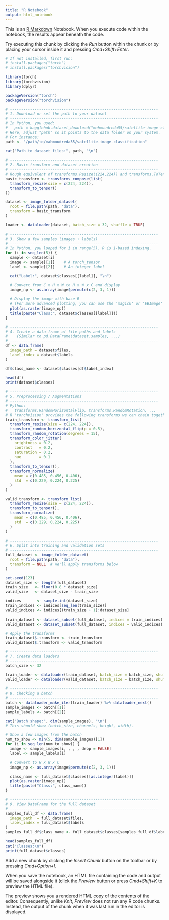 ```yaml
---
title: "R Notebook"
output: html_notebook
---
```


This is an [R Markdown](http://rmarkdown.rstudio.com) Notebook. When you execute code within the notebook, the results appear beneath the code. 

Try executing this chunk by clicking the *Run* button within the chunk or by placing your cursor inside it and pressing *Cmd+Shift+Enter*. 

```r
# If not installed, first run:
# install.packages("torch")
# install.packages("torchvision")

library(torch)
library(torchvision)
library(dplyr)

packageVersion("torch")
packageVersion("torchvision")

# ------------------------------------------------------------------
# 1. Download or set the path to your dataset
# ------------------------------------------------------------------
# In Python, you used:
#   path = kagglehub.dataset_download("mahmoudreda55/satellite-image-classification")
# Here, adjust "path" so it points to the data folder on your system.
# For instance:
path <- "/path/to/mahmoudreda55/satellite-image-classification"

cat("Path to dataset files:", path, "\n")

# ------------------------------------------------------------------
# 2. Basic transform and dataset creation
# ------------------------------------------------------------------
# Rough equivalent of transforms.Resize((224,224)) and transforms.ToTensor()
basic_transform <- transforms_compose(list(
  transform_resize(size = c(224, 224)),
  transform_to_tensor()
))

dataset <- image_folder_dataset(
  root = file.path(path, "data"),
  transform = basic_transform
)

loader <- dataloader(dataset, batch_size = 32, shuffle = TRUE)

# ------------------------------------------------------------------
# 3. Show a few samples (images + labels)
# ------------------------------------------------------------------
# In Python, you looped for i in range(5). R is 1-based indexing.
for (i in seq_len(5)) {
  sample <- dataset[i]
  image <- sample[[1]]    # A torch_tensor
  label <- sample[[2]]    # An integer label

  cat("Label:", dataset$classes[[label]], "\n")

  # Convert from C x H x W to H x W x C and display
  image_np <- as.array(image$permute(c(2, 3, 1)))
  
  # Display the image with base R
  # (For more advanced plotting, you can use the 'magick' or 'EBImage' packages)
  plot(as.raster(image_np))
  title(paste("Class:", dataset$classes[[label]]))
}

# ------------------------------------------------------------------
# 4. Create a data frame of file paths and labels
#    (Similar to pd.DataFrame(dataset.samples, ...)
# ------------------------------------------------------------------
df <- data.frame(
  image_path = dataset$files,
  label_index = dataset$labels
)

df$class_name <- dataset$classes[df$label_index]

head(df)
print(dataset$classes)

# ------------------------------------------------------------------
# 5. Preprocessing / Augmentations
# ------------------------------------------------------------------
# Python:
#   transforms.RandomHorizontalFlip, transforms.RandomRotation, ...
# R 'torchvision' provides the following transforms we can chain together:
train_transform <- transform_list(
  transform_resize(size = c(224, 224)),
  transform_random_horizontal_flip(p = 0.5),
  transform_random_rotation(degrees = 15),
  transform_color_jitter(
    brightness = 0.2,
    contrast   = 0.2,
    saturation = 0.2,
    hue        = 0.1
  ),
  transform_to_tensor(),
  transform_normalize(
    mean = c(0.485, 0.456, 0.406),
    std  = c(0.229, 0.224, 0.225)
  )
)

valid_transform <- transform_list(
  transform_resize(size = c(224, 224)),
  transform_to_tensor(),
  transform_normalize(
    mean = c(0.485, 0.456, 0.406),
    std  = c(0.229, 0.224, 0.225)
  )
)

# ------------------------------------------------------------------
# 6. Split into training and validation sets
# ------------------------------------------------------------------
full_dataset <- image_folder_dataset(
  root = file.path(path, "data"),
  transform = NULL  # We'll apply transforms below
)

set.seed(123)
dataset_size <- length(full_dataset)
train_size   <- floor(0.8 * dataset_size)
valid_size   <- dataset_size - train_size

indices       <- sample.int(dataset_size)
train_indices <- indices[seq_len(train_size)]
valid_indices <- indices[(train_size + 1):dataset_size]

train_dataset <- dataset_subset(full_dataset, indices = train_indices)
valid_dataset <- dataset_subset(full_dataset, indices = valid_indices)

# Apply the transforms
train_dataset$.transform <- train_transform
valid_dataset$.transform <- valid_transform

# ------------------------------------------------------------------
# 7. Create data loaders
# ------------------------------------------------------------------
batch_size <- 32

train_loader <- dataloader(train_dataset, batch_size = batch_size, shuffle = TRUE)
valid_loader <- dataloader(valid_dataset, batch_size = batch_size, shuffle = FALSE)

# ------------------------------------------------------------------
# 8. Checking a batch
# ------------------------------------------------------------------
batch <- dataloader_make_iter(train_loader) %>% dataloader_next()
sample_images <- batch[[1]]
sample_labels <- batch[[2]]

cat("Batch shape:", dim(sample_images), "\n") 
# This should show (batch_size, channels, height, width).

# Show a few images from the batch
num_to_show <- min(5, dim(sample_images)[1])
for (i in seq_len(num_to_show)) {
  image <- sample_images[i, , , , drop = FALSE] 
  label <- sample_labels[i]

  # Convert to H x W x C
  image_np <- as.array(image$permute(c(2, 3, 1)))

  class_name <- full_dataset$classes[[as.integer(label)]]
  plot(as.raster(image_np))
  title(paste("Class:", class_name))
}

# ------------------------------------------------------------------
# 9. View DataFrame for the full dataset
# ------------------------------------------------------------------
samples_full_df <- data.frame(
  image_path  = full_dataset$files,
  label_index = full_dataset$labels
)
samples_full_df$class_name <- full_dataset$classes[samples_full_df$label_index]

head(samples_full_df)
cat("Classes:\n")
print(full_dataset$classes)

```

Add a new chunk by clicking the *Insert Chunk* button on the toolbar or by pressing *Cmd+Option+I*.

When you save the notebook, an HTML file containing the code and output will be saved alongside it (click the *Preview* button or press *Cmd+Shift+K* to preview the HTML file). 

The preview shows you a rendered HTML copy of the contents of the editor. Consequently, unlike *Knit*, *Preview* does not run any R code chunks. Instead, the output of the chunk when it was last run in the editor is displayed.

